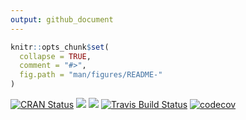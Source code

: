 ```yaml
---
output: github_document
---
```


<!-- README.md is generated from README.Rmd. Please edit that file -->

```r
knitr::opts_chunk$set(
  collapse = TRUE,
  comment = "#>",
  fig.path = "man/figures/README-"
)
```

<!-- badges: start -->
[![CRAN Status](https://www.r-pkg.org/badges/version/DirichletReg)](https://cran.r-project.org/package=DirichletReg)
[![](https://cranlogs.r-pkg.org/badges/last-week/DirichletReg)](https://cran.r-project.org/package=DirichletReg)
[![](https://cranlogs.r-pkg.org/badges/grand-total/DirichletReg)](https://cran.r-project.org/package=DirichletReg)
[![Travis Build Status](https://travis-ci.org/maiermarco/DirichletReg.svg?branch=master)](https://travis-ci.org/maiermarco/DirichletReg)
[![codecov](https://codecov.io/gh/maiermarco/DirichletReg/branch/master/graph/badge.svg)](https://codecov.io/gh/maiermarco/DirichletReg)
<!-- badges: end -->
